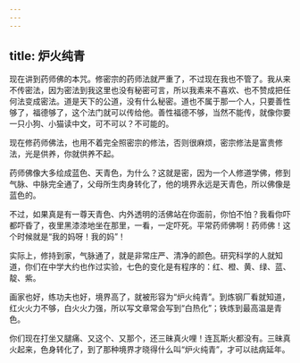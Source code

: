 ```yaml
---
---
---
```

title: 炉火纯青
---




现在讲到药师佛的本咒。修密宗的药师法就严重了，不过现在我也不管了。我从来不传密法，因为密法到我这里也没有秘密可言，所以我素来不喜欢、也不赞成把任何法变成密法。道是天下的公道，没有什么秘密。道也不属于那一个人，只要善性够了，福德够了，这个法门就可以传给他。善性福德不够，当然不能传，就像你要一只小狗、小猫读中文，可不可以？不可能的。

现在修药师佛法，也用不着完全照密宗的修法，否则很麻烦，密宗修法是富贵修法，光是供养，你就供养不起。

药师佛像大多绘成蓝色、天青色，为什么？这就是密，因为一个人修道学佛，修到气脉、中脉完全通了，父母所生肉身转化了，他的境界永远是天青色，所以佛像是蓝色的。

不过，如果真是有一尊天青色、内外透明的活佛站在你面前，你怕不怕？我看你吓都吓昏了，夜里黑漆漆地坐在那里，一看，一定吓死。平常药师佛啊！药师佛！这个时候就是“我的妈呀！我的妈”！

实际上，修持到家，气脉通了，就是非常庄严、清净的颜色。研究科学的人就知道，你们在中学大约也作过实验，七色的变化是有程序的：红、橙、黄、绿、蓝、靛、紫。

画家也好，练功夫也好，境界高了，就被形容为“炉火纯青”。到炼钢厂看就知道，红火火力不够，白火火力强，所以写文章常会写到“白热化”；铁炼到最高温是青色。

你们现在打坐又腿痛、又这个、又那个，还三昧真火哩！连瓦斯火都没有。三昧真火起来，色身转化了，到了那种境界才晓得什么叫“炉火纯青”，才可以祛病延年。